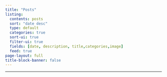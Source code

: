```yaml
---
title: "Posts"
listing:
  contents: posts
  sort: "date desc"
  type: default
  categories: true
  sort-ui: true
  filter-ui: true
  fields: [date, description, title,categories,image]
  feed: true
page-layout: full
title-block-banner: false
---
```


*****************

